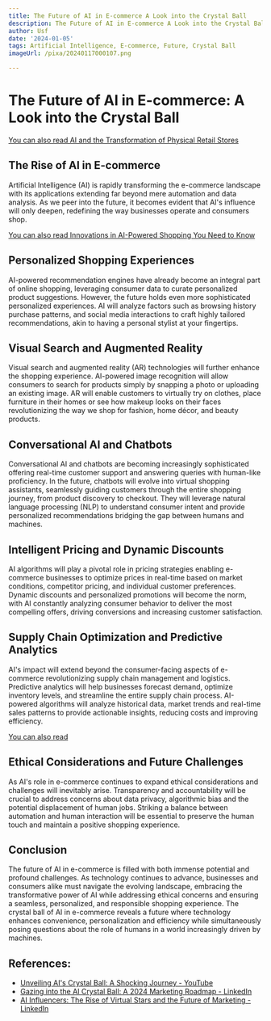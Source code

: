 ```yaml
---
title: The Future of AI in E-commerce A Look into the Crystal Ball
description: The Future of AI in E-commerce A Look into the Crystal Ball
author: Usf
date: '2024-01-05'
tags: Artificial Intelligence, E-commerce, Future, Crystal Ball
imageUrl: /pixa/20240117000107.png

---
```

# **The Future of  AI in E-commerce: A Look into the Crystal Ball**

[You can also  read AI and the Transformation of Physical Retail Stores](AI%20and%20the%20Transformation%20of%20Physical%20Retail%20Stores)


## The Rise of AI in  E-commerce

Artificial Intelligence (AI) is rapidly transforming the e-commerce landscape with  its applications extending far beyond mere automation and data analysis. As we peer into the future, it becomes evident that AI's influence will only deepen, redefining the way businesses operate and  consumers shop.

[You can also read  Innovations in AI-Powered  Shopping You Need  to Know](Innovations%20in%20AI-Powered%20Shopping%20You%20Need%20to%20Know)


## Personalized Shopping Experiences

AI-powered recommendation engines have already become an  integral part of  online shopping, leveraging consumer data to curate personalized product suggestions. However, the future holds even more sophisticated personalized experiences. AI will  analyze factors such as browsing history purchase patterns, and social media interactions to craft highly tailored recommendations, akin to having a personal stylist at your fingertips.

##  Visual  Search and Augmented Reality

Visual search  and augmented reality  (AR)  technologies will further enhance the shopping experience. AI-powered image recognition  will allow consumers  to search for products simply by snapping a  photo or uploading an existing image. AR will enable customers to  virtually try on clothes, place furniture in their homes or see how makeup looks on their faces  revolutionizing the way we shop for fashion, home décor, and  beauty  products.

##  Conversational AI and  Chatbots

Conversational AI and chatbots are becoming  increasingly sophisticated offering real-time customer support and  answering queries with human-like proficiency. In the future, chatbots will evolve  into virtual shopping assistants, seamlessly guiding  customers through the entire shopping journey, from product discovery to checkout. They will leverage natural language  processing (NLP) to understand  consumer intent and provide  personalized recommendations bridging the gap between humans and machines.

## Intelligent Pricing and Dynamic Discounts

AI algorithms will play  a pivotal role in pricing strategies enabling e-commerce businesses  to optimize prices in real-time based on market conditions, competitor pricing, and individual customer preferences. Dynamic discounts and personalized promotions will become the norm, with  AI constantly analyzing consumer behavior to deliver the most compelling offers, driving conversions and increasing customer satisfaction.

## Supply Chain Optimization  and Predictive Analytics

AI's impact will extend beyond the consumer-facing aspects of e-commerce revolutionizing supply chain management  and logistics. Predictive analytics will help businesses  forecast demand, optimize inventory levels, and streamline the entire supply chain process. AI-powered algorithms will analyze historical data, market trends and real-time sales patterns to provide actionable  insights, reducing costs and improving efficiency.

[You can also read ]()


## Ethical Considerations and Future  Challenges

As AI's role in e-commerce continues to  expand ethical considerations and challenges will inevitably arise. Transparency and accountability will be crucial to address concerns  about data privacy, algorithmic  bias and  the potential displacement of human jobs. Striking a balance between automation and human interaction will  be essential to preserve the human touch and maintain a positive shopping experience.

##  Conclusion

The  future of  AI in e-commerce is  filled with both immense potential and profound  challenges. As  technology continues to advance, businesses and consumers alike must navigate the evolving landscape, embracing the transformative power of AI while addressing ethical concerns and ensuring a  seamless, personalized, and responsible shopping experience. The crystal ball of AI in e-commerce reveals a future  where technology enhances  convenience, personalization and efficiency while simultaneously posing questions about the role of humans in a world increasingly driven by machines.

## References:
- [Unveiling AI's Crystal Ball: A Shocking Journey - YouTube](https://youtube.com/watch?v=dShKgMMpjd8)
- [Gazing into the AI Crystal Ball: A 2024 Marketing Roadmap - LinkedIn](https://www.linkedin.com/pulse/gazing-ai-crystal-ball-2024-marketing-roadmap-brittney-dorr-bc31c?trk=article-ssr-frontend-pulse_more-articles_related-content-card)
- [AI Influencers: The Rise of Virtual Stars and the Future of Marketing - LinkedIn](https://www.linkedin.com/pulse/ai-influencers-rise-virtual-stars-future-marketing-okami-solutions-gffpc?trk=public_post_main-feed-card_feed-article-content)

